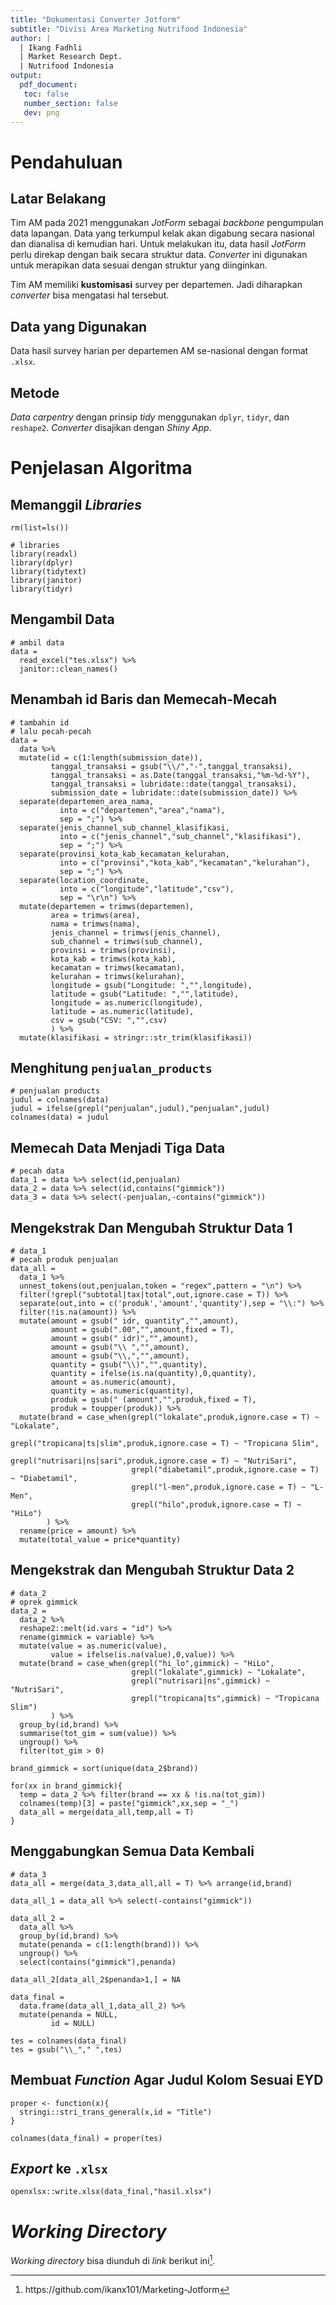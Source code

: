 ```yaml
---
title: "Dokumentasi Converter Jotform"
subtitle: "Divisi Area Marketing Nutrifood Indonesia"
author: |
  | Ikang Fadhli
  | Market Research Dept.
  | Nutrifood Indonesia
output: 
  pdf_document:
   toc: false
   number_section: false
   dev: png
---
```


# Pendahuluan

## Latar Belakang

Tim AM pada 2021 menggunakan _JotForm_ sebagai _backbone_ pengumpulan data lapangan. Data yang terkumpul kelak akan digabung secara nasional dan dianalisa di kemudian hari. Untuk melakukan itu, data hasil _JotForm_ perlu direkap dengan baik secara struktur data. _Converter_ ini digunakan untuk merapikan data sesuai dengan struktur yang diinginkan.

Tim AM memiliki __kustomisasi__ survey per departemen. Jadi diharapkan _converter_ bisa mengatasi hal tersebut.

## Data yang Digunakan

Data hasil survey harian per departemen AM se-nasional dengan format `.xlsx`.

## Metode

_Data carpentry_ dengan prinsip _tidy_ menggunakan `dplyr`, `tidyr`, dan `reshape2`. _Converter_ disajikan dengan _Shiny App_.

# Penjelasan Algoritma

## Memanggil _Libraries_

```
rm(list=ls())

# libraries
library(readxl)
library(dplyr)
library(tidytext)
library(janitor)
library(tidyr)
```

## Mengambil Data

```
# ambil data
data = 
  read_excel("tes.xlsx") %>% 
  janitor::clean_names()
```

## Menambah id Baris dan Memecah-Mecah

```
# tambahin id
# lalu pecah-pecah
data = 
  data %>% 
  mutate(id = c(1:length(submission_date)),
         tanggal_transaksi = gsub("\\/","-",tanggal_transaksi),
         tanggal_transaksi = as.Date(tanggal_transaksi,"%m-%d-%Y"),
         tanggal_transaksi = lubridate::date(tanggal_transaksi),
         submission_date = lubridate::date(submission_date)) %>% 
  separate(departemen_area_nama,
           into = c("departemen","area","nama"),
           sep = ";") %>% 
  separate(jenis_channel_sub_channel_klasifikasi,
           into = c("jenis_channel","sub_channel","klasifikasi"),
           sep = ";") %>% 
  separate(provinsi_kota_kab_kecamatan_kelurahan,
           into = c("provinsi","kota_kab","kecamatan","kelurahan"),
           sep = ";") %>% 
  separate(location_coordinate,
           into = c("longitude","latitude","csv"),
           sep = "\r\n") %>% 
  mutate(departemen = trimws(departemen),
         area = trimws(area),
         nama = trimws(nama),
         jenis_channel = trimws(jenis_channel),
         sub_channel = trimws(sub_channel),
         provinsi = trimws(provinsi),
         kota_kab = trimws(kota_kab),
         kecamatan = trimws(kecamatan),
         kelurahan = trimws(kelurahan),
         longitude = gsub("Longitude: ","",longitude),
         latitude = gsub("Latitude: ","",latitude),
         longitude = as.numeric(longitude),
         latitude = as.numeric(latitude),
         csv = gsub("CSV: ","",csv)
         ) %>% 
  mutate(klasifikasi = stringr::str_trim(klasifikasi))

```

## Menghitung `penjualan_products`

```
# penjualan products
judul = colnames(data)
judul = ifelse(grepl("penjualan",judul),"penjualan",judul)
colnames(data) = judul
```

## Memecah Data Menjadi Tiga Data

```
# pecah data
data_1 = data %>% select(id,penjualan)
data_2 = data %>% select(id,contains("gimmick"))
data_3 = data %>% select(-penjualan,-contains("gimmick"))
```

## Mengekstrak Dan Mengubah Struktur Data 1

```
# data_1
# pecah produk penjualan
data_all = 
  data_1 %>% 
  unnest_tokens(out,penjualan,token = "regex",pattern = "\n") %>% 
  filter(!grepl("subtotal|tax|total",out,ignore.case = T)) %>% 
  separate(out,into = c('produk','amount','quantity'),sep = "\\:") %>% 
  filter(!is.na(amount)) %>% 
  mutate(amount = gsub(" idr, quantity","",amount),
         amount = gsub(".00","",amount,fixed = T),
         amount = gsub(" idr)","",amount),
         amount = gsub("\\ ","",amount),
         amount = gsub("\\,","",amount),
         quantity = gsub("\\)","",quantity),
         quantity = ifelse(is.na(quantity),0,quantity),
         amount = as.numeric(amount),
         quantity = as.numeric(quantity),
         produk = gsub(" (amount","",produk,fixed = T),
         produk = toupper(produk)) %>% 
  mutate(brand = case_when(grepl("lokalate",produk,ignore.case = T) ~ "Lokalate",
                           grepl("tropicana|ts|slim",produk,ignore.case = T) ~ "Tropicana Slim",
                           grepl("nutrisari|ns|sari",produk,ignore.case = T) ~ "NutriSari",
                           grepl("diabetamil",produk,ignore.case = T) ~ "Diabetamil",
                           grepl("l-men",produk,ignore.case = T) ~ "L-Men",
                           grepl("hilo",produk,ignore.case = T) ~ "HiLo")
        ) %>% 
  rename(price = amount) %>% 
  mutate(total_value = price*quantity)
```

## Mengekstrak dan Mengubah Struktur Data 2

```
# data_2
# oprek gimmick
data_2 = 
  data_2 %>% 
  reshape2::melt(id.vars = "id") %>% 
  rename(gimmick = variable) %>% 
  mutate(value = as.numeric(value),
         value = ifelse(is.na(value),0,value)) %>% 
  mutate(brand = case_when(grepl("hi_lo",gimmick) ~ "HiLo",
                           grepl("lokalate",gimmick) ~ "Lokalate",
                           grepl("nutrisari|ns",gimmick) ~ "NutriSari",
                           grepl("tropicana|ts",gimmick) ~ "Tropicana Slim")
         ) %>% 
  group_by(id,brand) %>% 
  summarise(tot_gim = sum(value)) %>% 
  ungroup() %>% 
  filter(tot_gim > 0)

brand_gimmick = sort(unique(data_2$brand))

for(xx in brand_gimmick){
  temp = data_2 %>% filter(brand == xx & !is.na(tot_gim))
  colnames(temp)[3] = paste("gimmick",xx,sep = "_")
  data_all = merge(data_all,temp,all = T)
}
```

## Menggabungkan Semua Data Kembali

```
# data_3
data_all = merge(data_3,data_all,all = T) %>% arrange(id,brand)

data_all_1 = data_all %>% select(-contains("gimmick"))

data_all_2 = 
  data_all %>% 
  group_by(id,brand) %>% 
  mutate(penanda = c(1:length(brand))) %>% 
  ungroup() %>% 
  select(contains("gimmick"),penanda) 

data_all_2[data_all_2$penanda>1,] = NA

data_final = 
  data.frame(data_all_1,data_all_2) %>% 
  mutate(penanda = NULL,
         id = NULL)

tes = colnames(data_final)
tes = gsub("\\_"," ",tes)
```

## Membuat _Function_ Agar Judul Kolom Sesuai EYD

```
proper <- function(x){
  stringi::stri_trans_general(x,id = "Title")
}

colnames(data_final) = proper(tes)

```

## _Export_ ke `.xlsx`

```
openxlsx::write.xlsx(data_final,"hasil.xlsx")
```

\newpage

# _Working Directory_

_Working directory_ bisa diunduh di _link_ berikut ini^[https://github.com/ikanx101/Marketing-Jotform].
